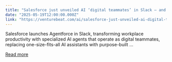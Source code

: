 ```yaml
---
title: "Salesforce just unveiled AI ‘digital teammates’ in Slack — and they’re coming for Microsoft Copilot"
date: "2025-05-19T12:00:00.000Z"
link: "https://venturebeat.com/ai/salesforce-just-unveiled-ai-digital-teammates-in-slack-and-theyre-coming-for-microsoft-copilot/"
---
```


Salesforce launches Agentforce in Slack, transforming workplace productivity with specialized AI agents that operate as digital teammates, replacing one-size-fits-all AI assistants with purpose-built ...

[Read more](https://venturebeat.com/ai/salesforce-just-unveiled-ai-digital-teammates-in-slack-and-theyre-coming-for-microsoft-copilot/)
